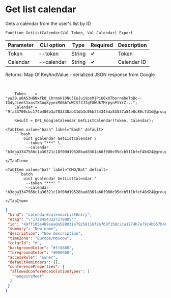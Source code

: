 ﻿---
sidebar_position: 3
description: Get list calendar and other functions to work with Google Calendar in the Open Integration Package, a free open-source integration library for 1C:Enterprise 8, OneScript and CLI
keywords: [1C, 1С, 1С:Enterprise, 1С:Enterprise 8.3, API, Integration, Services, Exchange, OneScript, CLI, Google Calendar]
---


# Get list calendar
 Gets a calendar from the user's list by ID



`Function GetListCalendar(Val Token, Val Calendar) Export`

  | Parameter | CLI option | Type | Required | Description |
  |-|-|-|-|-|
  | Token | --token | String | &#x2714; | Token |
  | Calendar | --calendar | String | &#x2714; | Calendar ID |

  
  Returns:  Map Of KeyAndValue - serialized JSON response from Google

<br/>




```bsl title="1C:Enterprise/OneScript code example"
    Token    = "ya29.a0AS3H6Nxfk8_ihrmoHiDNu3EoJuiVpsMjPiU0xOTbornmbeTbBc--IG4yJieeS1xasTX3uqXyyezM8BATwWCSfZJIqF8WUk7MrpynPSYrZ...";
    Calendar = "9fa33700cbc174b406b3a783330ab31db3c05bf34345da53537a54e0c80c7d1d@group.calendar.google.com";

    Result = OPI_GoogleCalendar.GetListCalendar(Token, Calendar);
```
 

 <Tabs>
  
    <TabItem value="bash" label="Bash" default>
        ```bash
            oint gcalendar GetListCalendar \
             --token "***" \
             --calendar "b3dba3347566c1a36321c18f00d19528bad8361a66f900c95dcb511bfef48d24@group.calendar.google.com"
        ```
    </TabItem>
  
    <TabItem value="bat" label="CMD/Bat" default>
        ```batch
            oint gcalendar GetListCalendar ^
             --token "***" ^
             --calendar "b3dba3347566c1a36321c18f00d19528bad8361a66f900c95dcb511bfef48d24@group.calendar.google.com"
        ```
    </TabItem>
</Tabs>


```json title="Result"
{
 "kind": "calendar#calendarListEntry",
 "etag": "\"1728454322717000\"",
 "id": "48ff105e488eea0a588031479250116f2e769f150c2ca1274b7e79c4b057b46b@group.calendar.google.com",
 "summary": "New name",
 "description": "New description",
 "timeZone": "Europe/Moscow",
 "colorId": "6",
 "backgroundColor": "#ffd800",
 "foregroundColor": "#000000",
 "accessRole": "owner",
 "defaultReminders": [],
 "conferenceProperties": {
  "allowedConferenceSolutionTypes": [
   "hangoutsMeet"
  ]
 }
}
```
